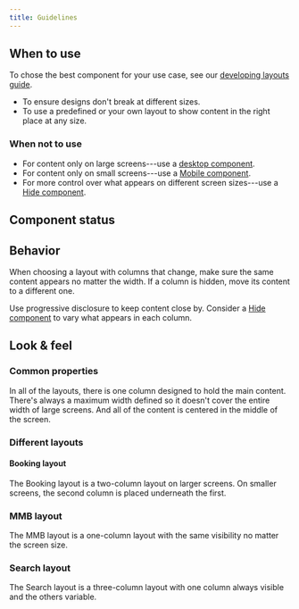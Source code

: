 ```yaml
---
title: Guidelines
---
```



<ReactExample exampleId="Layout" />

## When to use

To chose the best component for your use case, see our [developing layouts guide](/development//guides/developing-layouts/).

- To ensure designs don't break at different sizes.
- To use a predefined or your own layout to show content in the right place at any size.

### When not to use

- For content only on large screens---use a [desktop component](/components/responsive/desktop/).
- For content only on small screens---use a [Mobile component](/components/responsive/mobile/).
- For more control over what appears on different screen sizes---use a
  [Hide component](/components/responsive/hide/).

## Component status

<ComponentStatus component="Layout" />

## Behavior

<ResponsiveSimilarContentSnippet />

When choosing a layout with columns that change,
make sure the same content appears no matter the width.
If a column is hidden, move its content to a different one.

Use progressive disclosure to keep content close by.
Consider a [Hide component](/components/responsive/hide/) to vary what appears in each column.

## Look & feel

### Common properties

In all of the layouts, there is one column designed to hold the main content.
There's always a maximum width defined
so it doesn't cover the entire width of large screens.
And all of the content is centered in the middle of the screen.

### Different layouts

#### Booking layout

The Booking layout is a two-column layout on larger screens.
On smaller screens, the second column is placed underneath the first.

<ReactExample exampleId="Layout bBoking" />

### MMB layout

The MMB layout is a one-column layout with the same visibility no matter the screen size.

<ReactExample exampleId="Layout MMB" />

### Search layout

The Search layout is a three-column layout with one column always visible and the others variable.

<ReactExample exampleId="Layout Search" />
